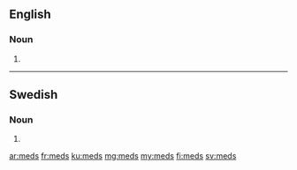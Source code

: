 ==English==

===Noun===
{{head|en|plural}}

# {{plural of|med|lang=en}}

----

==Swedish==

===Noun===
{{head|sv|noun form}}

# {{sv-noun-form-indef-gen|med}}

[[ar:meds]]
[[fr:meds]]
[[ku:meds]]
[[mg:meds]]
[[my:meds]]
[[fi:meds]]
[[sv:meds]]